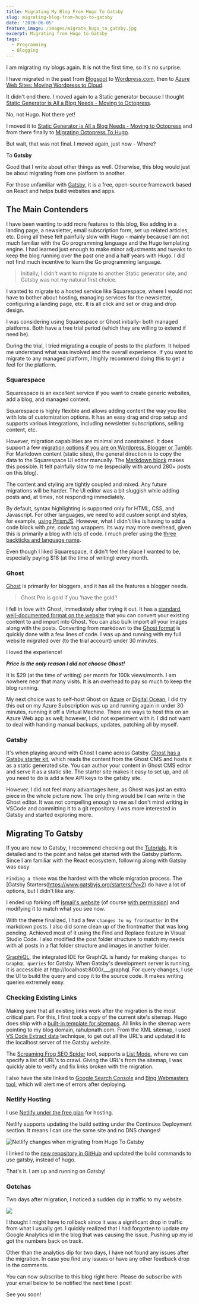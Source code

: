 ```yaml
---
title: Migrating My Blog From Hugo To Gatsby
slug: migrating-blog-from-hugo-to-gatsby
date: '2020-06-05'
feature_image: /images/migrate_hugo_to_gatsby.jpg
excerpt: Migrating from Hugo to Gatsby
tags:
  - Programming
  - Blogging
---
```

I am migrating my blogs again. It is not the first time, so it's no surprise.

I have migrated in the past from [Blogspot](https://rahulpnath.blogspot.com) to [Wordpress.com](https://rahulpnath.wordpress.com), then to [Azure Web Sites: Moving Wordpress to Cloud](/blog/azure-web-sites-moving-wordpress-to-cloud/).

It didn't end there. I moved again to a Static generator because I thought [Static Generator is All a Blog Needs - Moving to Octopress](/blog/static-generator-is-all-a-blog-needs-moving-to-octopress/).

No, not Hugo. Not there yet!

I moved it to [Static Generator is All a Blog Needs - Moving to Octopress](/blog/static-generator-is-all-a-blog-needs-moving-to-octopress/) and from there finally to [Migrating Octopress To Hugo](/blog/migrating-octopress-to-hugo/).

But wait, that was not final. I moved again, just now - Where?

To **Gatsby**

Good that I write about other things as well. Otherwise, this blog would just be about migrating from one platform to another.

For those unfamiliar with [Gatsby](https://www.gatsbyjs.org/), it is a free, open-source framework based on React and helps build websites and apps.

## The Main Contenders

I have been wanting to add more features to this blog, like adding in a landing page, a newsletter, email subscription form, set up related articles, etc. Doing all these felt painfully slow with Hugo - mainly because I am not much familiar with the Go programming language and the Hugo templating engine. I had learned just enough to make minor adjustments and tweaks to keep the blog running over the past one and a half years with Hugo. I did not find much incentive to learn the Go programming language.

> Initially, I didn't want to migrate to another Static generator site, and Gatsby was not my natural first choice.

I wanted to migrate to a hosted service like Squarespace, where I would not have to bother about hosting, managing services for the newsletter, configuring a landing page, etc. It is all click and set or drag and drop design.

I was considering using Squarespace or Ghost initially- both managed platforms. Both have a free trial period (which they are willing to extend if need be).

During the trial, I tried migrating a couple of posts to the platform. It helped me understand what was involved and the overall experience. If you want to migrate to any managed platform, I highly recommend doing this to get a feel for the platform.

### Squarespace

Squarespace is an excellent service if you want to create generic websites, add a blog, and managed content.

Squarespace is highly flexible and allows adding content the way you like with lots of customization options. It has an easy drag and drop setup and supports various integrations, including newsletter subscriptions, selling content, etc.

However, migration capabilities are minimal and constrained. It does support a few [migration options if you are on Wordpress, Blogger or Tumblr](https://support.squarespace.com/hc/en-us/articles/115006390227-Moving-an-existing-site-to-Squarespace/#toc-step-4---import-old-content). For Markdown content (static sites), the general direction is to copy the data to the Squarespace UI editor manually. The [Markdown block](https://support.squarespace.com/hc/en-us/articles/205813788-Markdown-Blocks) makes this possible. It felt painfully slow to me (especially with around 280+ posts on this blog).

The content and styling are tightly coupled and mixed. Any future migrations will be harder. The UI editor was a bit sluggish while adding posts and, at times, not responding immediately.

By default, syntax highlighting is supported only for HTML, CSS, and Javascript. For other languages, we need to add custom script and styles, for example, [using PrismJS](https://www.bitbuildr.com/tech-blog/using-code-highlighting-with-squarespace). However, what I didn't like is having to add a code block with _pre, code_ tag wrappers. Its way may more overhead, given this is primarily a blog with lots of code. I much prefer using the [three backticks and language name](https://gohugo.io/content-management/syntax-highlighting/#highlighting-in-code-fences).

Even though I liked Squarespace, it didn't feel the place I wanted to be, especially paying $18 (at the time of writing) every month.

### Ghost

[Ghost](https://ghost.org/) is primarily for bloggers, and it has all the features a blogger needs.

> Ghost Pro is gold if you 'have the gold'!

I fell in love with Ghost, immediately after trying it out. It has a [standard, well-documented format on the website](https://ghost.org/docs/api/v3/migration/) that you can convert your existing content to and import into Ghost. You can also bulk import all your images along with the posts. Converting from markdown to the [Ghost format](https://ghost.org/docs/api/v3/migration/#converting-markdown) is quickly done with a few lines of code. I was up and running with my full website migrated over (to the trial account) under 30 minutes.

I loved the experience!

**_Price is the only reason I did not choose Ghost!_**

It is $29 (at the time of writing) per month for 100k views/month. I am nowhere near that many visits. It is an overhead to pay so much to keep the blog running.

My next choice was to self-host Ghost on [Azure](https://bitnami.com/stack/ghost/cloud/azure) or [Digital Ocean](https://marketplace.digitalocean.com/apps/ghost), I did try this out on my Azure Subscription was up and running again in under 30 minutes, running it off a Virtual Machine. There are ways to host this on an Azure Web app as well; however, I did not experiment with it. I did not want to deal with handing manual backups, updates, patching all by myself.

### Gatsby

It's when playing around with Ghost I came across Gatsby. [Ghost has a Gatsby starter kit](https://www.gatsbyjs.org/starters/TryGhost/gatsby-starter-ghost/), which reads the content from the Ghost CMS and hosts it as a static generated site. You can author your content in Ghost CMS editor and serve it as a static site. The starter site makes it easy to set up, and all you need to do is add a few API keys to the gatsby site.

However, I did not feel many advantages here, as Ghost was just an extra piece in the whole picture now. The only thing would be I can write in the Ghost editor. It was not compelling enough to me as I don't mind writing in VSCode and committing it to a git repository. I was more interested in Gatsby and started exploring more.

## Migrating To Gatsby

If you are new to Gatsby, I recommend checking out the [Tutorials](https://www.gatsbyjs.org/tutorial/). It is detailed and to the point and helps get started with the Gatsby platform. Since I am familiar with the React ecosystem, following along with Gatsby was easy

`Finding a theme` was the hardest with the whole migration process. The \[Gatsby Starters(https://www.gatsbyjs.org/starters/?v=2) do have a lot of options, but I didn't like any.

I ended up forking off [Ismail's website](https://smakosh.com/) (of course [with permission](https://twitter.com/rahulpnath/status/1263681056906993665?s=20)) and modifying it to match what you see now.

With the theme finalized, I had a few `changes to my frontmatter` in the markdown posts. I also did some clean up of the frontmatter that was long pending. Achieved most of it using the Find and Replace feature in Visual Studio Code. I also modified the post folder structure to match my needs with all posts in a flat folder structure and images in another folder.

[GraphiQL](https://github.com/graphql/graphiql), the integrated IDE for GraphQL is handy for making `changes to GraphQL queries` for Gatsby. When Gatsby's development server is running, it is accessible at http://localhost:8000/\_\_\_graphql. For query changes, I use the UI to build the query and copy it to the source code. It makes writing queries extremely easy.

### Checking Existing Links

Making sure that all existing links work after the migration is the most critical part. For this, I first took a copy of the current site's sitemap. Hugo does ship with a [built-in template for sitemaps](https://gohugo.io/templates/sitemap-template/). All links in the sitemap were pointing to my blog domain, rahulpnath.com. From the XML sitemap, I used [VS Code Extract data](https://www.youtube.com/watch?v=ouKm7Wkldp0&list=PL59L9XrzUa-kMD1KhQF8CnDLGVwK6G0qZ&index=2) technique, to get out all the URL's and updated it to the localhost server of the Gatsby website.

The [Screaming Frog SEO Spider](https://www.screamingfrog.co.uk/seo-spider/) tool, supports a [List Mode](https://www.screamingfrog.co.uk/how-to-use-list-mode/), where we can specify a list of URL's to crawl. Giving the URL's from the sitemap, I was quickly able to verify and fix links broken with the migration.

I also have the site linked to [Google Search Console](https://search.google.com/search-console/about) and [Bing Webmasters tool](https://www.bing.com/toolbox/webmaster), which will alert me of errors after deploying.

### Netlify Hosting

I use [Netlify under the free plan](https://www.netlify.com/pricing/) for hosting.

Netlify supports updating the build setting under the Continuos Deployment section. It means I can use the same site and no DNS changes!

![Netlify changes when migrating from Hugo To Gatsby](/images/migrate_hugo_to_gatsby_netlify.jpg)

I linked to the [new repository in GitHub](https://github.com/rahulpnath/rahulpnath/) and updated the build commands to use gatsby, instead of hugo.

That's it. I am up and running on Gatsby!

### Gotchas

Two days after migration, I noticed a sudden dip in traffic to my website.

![](/images/migrate_hugo_to_gatsby_analytics_gotcha.jpg)

I thought I might have to rollback since it was a significant drop in traffic from what I usually get. I quickly realized that I had forgotten to update my Google Analytics id in the blog that was causing the issue. Pushing up my id got the numbers back on track.

Other than the analytics dip for two days, I have not found any issues after the migration. In case you find any issues or have any other feedback drop in the comments.

You can now subscribe to this blog right here. Please do subscribe with your email below to be notified the next time I post!

See you soon!
